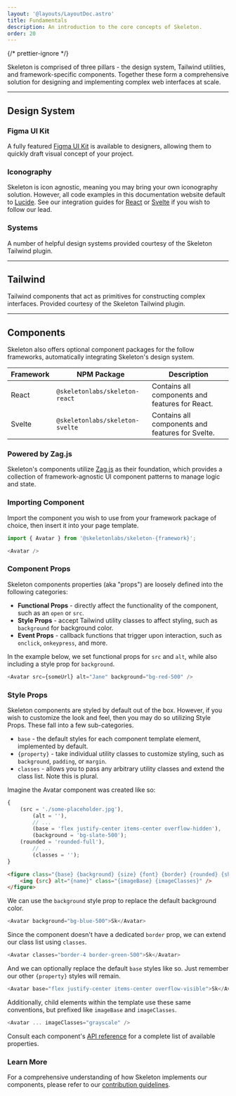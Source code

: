 ```yaml
---
layout: '@layouts/LayoutDoc.astro'
title: Fundamentals
description: An introduction to the core concepts of Skeleton.
order: 20
---
```



{/* prettier-ignore */}
<p class="text-xl"> Skeleton is comprised of three pillars - the design system, Tailwind utilities, and framework-specific components.
	Together these form a comprehensive solution for designing and implementing complex web interfaces at scale.</p>

---

## Design System

### Figma UI Kit

A fully featured [Figma UI Kit](/docs/get-started/figma) is available to designers, allowing them to quickly draft visual concept of your project.

### Iconography

Skeleton is icon agnostic, meaning you may bring your own iconography solution. However, all code examples in this documentation website default to [Lucide](https://lucide.dev/). See our integration guides for [React](/docs/integrations/iconography/react) or [Svelte](/docs/integrations/iconography/svelte) if you wish to follow our lead.

### Systems

A number of helpful design systems provided courtesy of the Skeleton Tailwind plugin.

<NavGrid collection="docs" path="design/" classes="md:grid-cols-2" />

---

## Tailwind

Tailwind components that act as primitives for constructing complex interfaces. Provided courtesy of the Skeleton Tailwind plugin.

<NavGrid collection="docs" path="tailwind/" classes="md:grid-cols-2" />

---

## Components

Skeleton also offers optional component packages for the follow frameworks, automatically integrating Skeleton's design system.

| Framework | NPM Package                     | Description                                      |
| --------- | ------------------------------- | ------------------------------------------------ |
| React     | `@skeletonlabs/skeleton-react`  | Contains all components and features for React.  |
| Svelte    | `@skeletonlabs/skeleton-svelte` | Contains all components and features for Svelte. |

### Powered by Zag.js

Skeleton's components utilize [Zag.js](https://zagjs.com/) as their foundation, which provides a collection of framework-agnostic UI component patterns to manage logic and state.

### Importing Component

Import the component you wish to use from your framework package of choice, then insert it into your page template.

```ts
import { Avatar } from '@skeletonlabs/skeleton-{framework}';
```

```ts
<Avatar />
```

### Component Props

Skeleton components properties (aka "props") are loosely defined into the following categories:

- **Functional Props** - directly affect the functionality of the component, such as an `open` or `src`.
- **Style Props** - accept Tailwind utility classes to affect styling, such as `background` for background color.
- **Event Props** - callback functions that trigger upon interaction, such as `onclick`, `onkeypress`, and more.

In the example below, we set functional props for `src` and `alt`, while also including a style prop for `background`.

```ts
<Avatar src={someUrl} alt="Jane" background="bg-red-500" />
```

### Style Props

Skeleton components are styled by default out of the box. However, if you wish to customize the look and feel, then you may do so utilizing Style Props. These fall into a few sub-categories.

- `base` - the default styles for each component template element, implemented by default.
- `{property}` - take individual utility classes to customize styling, such as `background`, `padding`, or `margin`.
- `classes` - allows you to pass any arbitrary utility classes and extend the class list. Note this is plural.

Imagine the Avatar component was created like so:

```ts title="Example Props"
{
	(src = './some-placeholder.jpg'),
		(alt = ''),
		// ...
		(base = 'flex justify-center items-center overflow-hidden'),
		(background = 'bg-slate-500');
	(rounded = 'rounded-full'),
		// ...
		(classes = '');
}
```

```html title="Example Template"
<figure class="{base} {background} {size} {font} {border} {rounded} {shadow} {classes}">
	<img {src} alt="{name}" class="{imageBase} {imageClasses}" />
</figure>
```

We can use the `background` style prop to replace the default background color.

```ts
<Avatar background="bg-blue-500">Sk</Avatar>
```

Since the component doesn't have a dedicated `border` prop, we can extend our class list using `classes`.

```ts
<Avatar classes="border-4 border-green-500">Sk</Avatar>
```

And we can optionally replace the default `base` styles like so. Just remember our other `{property}` styles will remain.

```ts
<Avatar base="flex justify-center items-center overflow-visible">Sk</Avatar>
```

Additionally, child elements within the template use these same conventions, but prefixed like `imageBase` and `imageClasses`.

```ts
<Avatar ... imageClasses="grayscale" />
```

Consult each component's [API reference](/docs/components/accordion/react#api-reference) for a complete list of available properties.

### Learn More

For a comprehensive understanding of how Skeleton implements our components, please refer to our [contribution guidelines](/docs/resources/contribute/components).
